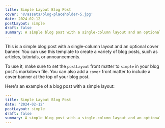 ```yaml
---
title: Simple Layout Blog Post
cover: '@/assets/blog-placeholder-5.jpg'
date: 2024-02-12
postLayout: simple
draft: false
summary: A simple blog post with a single-column layout and an optional cover banner.
---
```


This is a simple blog post with a single-column layout and an optional cover banner. You can use this template to create a variety of blog posts, such as articles, tutorials, or announcements.

To use it, make sure to set the `postLayout` front matter to `simple` in your blog post's markdown file. You can also add a `cover` front matter to include a cover banner at the top of your blog post.

Here's an example of a blog post with a simple layout:

```yaml
---
title: Simple Layout Blog Post
date: '2024-02-12'
postLayout: simple
draft: false
summary: A simple blog post with a single-column layout and an optional cover banner.
---

